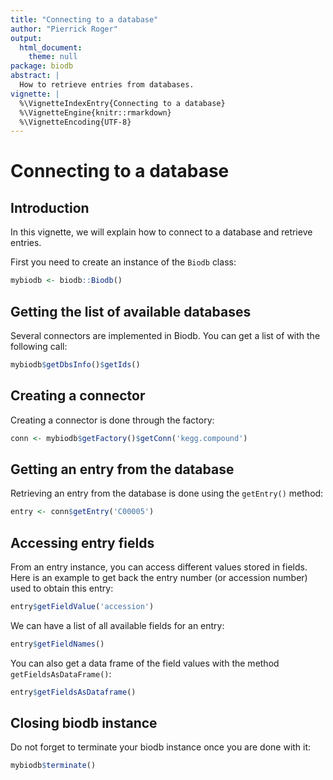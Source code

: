 ```yaml
---
title: "Connecting to a database"
author: "Pierrick Roger"
output:
  html_document:
    theme: null
package: biodb
abstract: |
  How to retrieve entries from databases.
vignette: |
  %\VignetteIndexEntry{Connecting to a database}
  %\VignetteEngine{knitr::rmarkdown}
  %\VignetteEncoding{UTF-8}
---
```


# Connecting to a database

## Introduction

In this vignette, we will explain how to connect to a database and retrieve entries.

First you need to create an instance of the `Biodb` class:
```r
mybiodb <- biodb::Biodb()
```

## Getting the list of available databases

Several connectors are implemented in Biodb. You can get a list of with the following call:
```r
mybiodb$getDbsInfo()$getIds()
```

## Creating a connector

Creating a connector is done through the factory:
```r
conn <- mybiodb$getFactory()$getConn('kegg.compound')
```

## Getting an entry from the database

Retrieving an entry from the database is done using the `getEntry()` method:
```r
entry <- conn$getEntry('C00005')
```

## Accessing entry fields

From an entry instance, you can access different values stored in fields. Here is an example to get back the entry number (or accession number) used to obtain this entry:
```r
entry$getFieldValue('accession')
```

We can have a list of all available fields for an entry:
```r
entry$getFieldNames()
```

You can also get a data frame of the field values with the method `getFieldsAsDataFrame()`:
```r
entry$getFieldsAsDataframe()
```

## Closing biodb instance

Do not forget to terminate your biodb instance once you are done with it:
```r
mybiodb$terminate()
```
